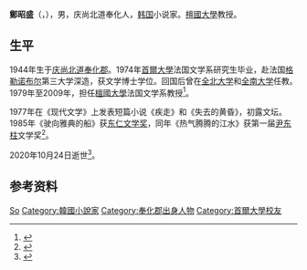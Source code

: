 {{Infobox writer
| 姓名     = 鄭昭盛
| 图像     = 
| 图像说明 = 
| 出生     = 1944年2月11日
| 出生地点 = {{KOR-JPN}}[[庆尚北道|庆尚北道]][[奉化郡|奉化郡]]
| 逝世     = {{death date and age|2020|10|24|1944|2|11}}
| 逝世地点 = {{KOR}}[[首尔特别市|首尔特别市]]
| 职业     = [[小说家|小说家]]
| 语言     = [[韩语|韩语]]
| 国籍     = {{KOR}}
| 母校     = [[首爾大學|首爾大學]]
| 创作时期 = 1977年－2020年
| 体裁     = 
| 主题     = 
| 著名作品 = 《疾走》
}}
'''鄭昭盛'''（{{kor|정소성|鄭昭盛|Chung So-sung}}，{{bd|1944年|2月11日|2020年|10月24日|catIdx=Chung}}），男，庆尚北道奉化人，[[韩国|韩国]]小说家。[[檀國大學|檀國大學]]教授。
==生平==
1944年生于[[庆尚北道|庆尚北道]][[奉化郡|奉化郡]]。1974年[[首爾大學|首爾大學]]法国文学系研究生毕业，赴法国[[格勒诺布尔|格勒诺布尔]]第三大学深造，获文学博士学位。回国后曾在[[全北大学|全北大学]]和[[全南大学|全南大学]]任教。1979年至2009年，担任[[檀國大學|檀國大學]]法国文学系教授<ref>{{cite web |title=[부고]‘아테네 가는 배’ 소설가 정소성 |url=https://www.donga.com/news/People/article/all/20201026/103622360/1 |publisher=[[東亞日報|동아일보]] |language=ko |date=2020-10-26 |access-date=2020-10-26 |archive-date=2020-11-08 |archive-url=https://web.archive.org/web/20201108093434/https://www.donga.com/news/People/article/all/20201026/103622360/1 |dead-url=no }}</ref>。

1977年在《现代文学》上发表短篇小说《疾走》和《失去的黄昏》，初露文坛。1985年《驶向雅典的船》获[[东仁文学奖|东仁文学奖]]，同年《热气腾腾的江水》获第一届[[尹东柱|尹东柱]]文学奖<ref>{{cite web |author=이승우 |title='고독한 여행자' 소설가 정소성 단국대 명예교수 별세 |url=https://www.yna.co.kr/view/AKR20201025019800005 |publisher=연합뉴스 |language=ko |date=2020-10-25 |access-date=2020-10-26 |archive-date=2020-10-29 |archive-url=https://web.archive.org/web/20201029161801/https://www.yna.co.kr/view/AKR20201025019800005 |dead-url=no }}</ref>。

2020年10月24日逝世<ref>{{cite web |title=소설가 정소성 단국대 명예교수 별세 |url=http://www.hani.co.kr/arti/society/obituary/967073.html |publisher=[[韓民族日報|한겨레]] |language=ko |date=2020-10-25 |access-date=2020-10-26 |archive-date=2020-11-01 |archive-url=https://web.archive.org/web/20201101191931/http://www.hani.co.kr/arti/society/obituary/967073.html |dead-url=no }}</ref>。
==参考资料==
{{Reflist}}
{{Authority control}}
{{DEFAULTSORT:Chung, So-sung}}
[[Category:鄭姓|So]]
[[Category:韓國小說家|Category:韓國小說家]]
[[Category:奉化郡出身人物|Category:奉化郡出身人物]]
[[Category:首爾大學校友|Category:首爾大學校友]]
